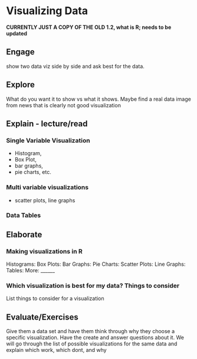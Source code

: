 # Visualizing Data

**CURRENTLY JUST A COPY OF THE OLD 1.2, what is R; needs to be updated **

## Engage

show two data viz side by side and ask best for the data. 

## Explore

What do you want it to show vs what it shows. Maybe find a real data image from news that is clearly not good visualization

## Explain - lecture/read

### Single Variable Visualization


* Histogram,
* Box Plot, 
* bar graphs,
* pie charts, etc.

### Multi variable visualizations

 * scatter plots, line graphs
 
 
### Data Tables



## Elaborate

### Making visualizations in R
Histograms:
Box Plots:
Bar Graphs:
Pie Charts:
Scatter Plots:
Line Graphs:
Tables:
More: ______



### Which visualization is best for my data? Things to consider

List things to consider for a visualization



## Evaluate/Exercises

Give them a data set and have them think through why they choose a specific visualization. Have the create and answer questions about it.
We will go through the list of possible visualizations for the same data and explain which work, which dont, and why

